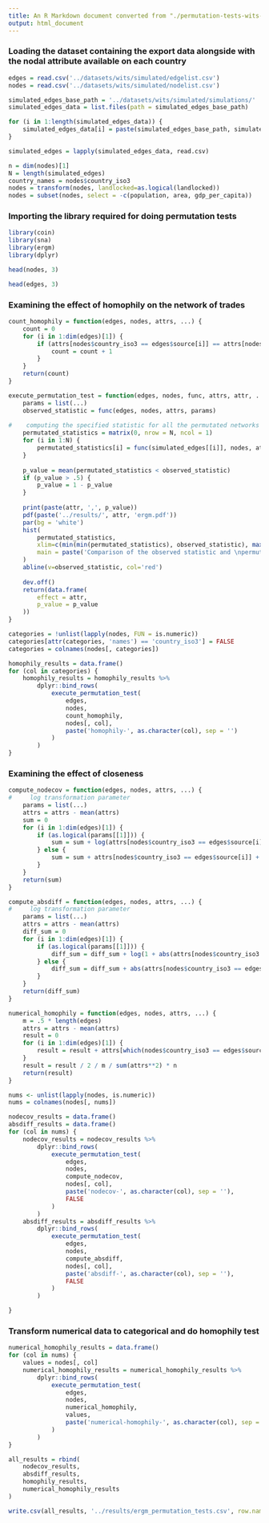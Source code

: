 ```yaml
---
title: An R Markdown document converted from "./permutation-tests-wits-ergm.ipynb"
output: html_document
---
```


### Loading the dataset containing the export data alongside with the nodal attribute available on each country

```r
edges = read.csv('../datasets/wits/simulated/edgelist.csv')
nodes = read.csv('../datasets/wits/simulated/nodelist.csv')
```

```r
simulated_edges_base_path = '../datasets/wits/simulated/simulations/'
simulated_edges_data = list.files(path = simulated_edges_base_path)
```

```r
for (i in 1:length(simulated_edges_data)) {
    simulated_edges_data[i] = paste(simulated_edges_base_path, simulated_edges_data[i], sep = '')
}
```

```r
simulated_edges = lapply(simulated_edges_data, read.csv)
```

```r
n = dim(nodes)[1]
N = length(simulated_edges)
country_names = nodes$country_iso3
nodes = transform(nodes, landlocked=as.logical(landlocked))
nodes = subset(nodes, select = -c(population, area, gdp_per_capita))
```

### Importing the library required for doing permutation tests

```r
library(coin)
library(sna)
library(ergm)
library(dplyr)
```

```r
head(nodes, 3)
```

```r
head(edges, 3)
```

### Examining the effect of homophily on the network of trades

```r
count_homophily = function(edges, nodes, attrs, ...) {
    count = 0
    for (i in 1:dim(edges)[1]) {
        if (attrs[nodes$country_iso3 == edges$source[i]] == attrs[nodes$country_iso3 == edges$target[i]]) {
            count = count + 1
        }
    }
    return(count)
}
```

```r
execute_permutation_test = function(edges, nodes, func, attrs, attr, ...) {
    params = list(...)
    observed_statistic = func(edges, nodes, attrs, params)
    
#    computing the specified statistic for all the permutated networks
    permutated_statistics = matrix(0, nrow = N, ncol = 1)
    for (i in 1:N) {
        permutated_statistics[i] = func(simulated_edges[[i]], nodes, attrs, params)
    }
    
    p_value = mean(permutated_statistics < observed_statistic)
    if (p_value > .5) {
        p_value = 1 - p_value
    }
    
    print(paste(attr, ',', p_value))
    pdf(paste('../results/', attr, 'ergm.pdf'))
    par(bg = 'white')
    hist(
        permutated_statistics, 
        xlim=c(min(min(permutated_statistics), observed_statistic), max(max(permutated_statistics), observed_statistic)), 
        main = paste('Comparison of the observed statistic and \npermutated ones with respect to \n', attr, 'with p-value: ', p_value)
    )
    abline(v=observed_statistic, col='red')
    
    dev.off()
    return(data.frame(
        effect = attr,
        p_value = p_value
    ))
}
```

```r
categories = !unlist(lapply(nodes, FUN = is.numeric))
categories[attr(categories, 'names') == 'country_iso3'] = FALSE
categories = colnames(nodes[, categories])
```

```r
homophily_results = data.frame()
for (col in categories) {
    homophily_results = homophily_results %>%
        dplyr::bind_rows(
            execute_permutation_test(
                edges,
                nodes,
                count_homophily,
                nodes[, col],
                paste('homophily-', as.character(col), sep = '')
            )
        )
}
```

### Examining the effect of closeness

```r
compute_nodecov = function(edges, nodes, attrs, ...) {
#     log transformation parameter
    params = list(...)
    attrs = attrs - mean(attrs)
    sum = 0
    for (i in 1:dim(edges)[1]) {
        if (as.logical(params[[1]])) {
            sum = sum + log(attrs[nodes$country_iso3 == edges$source[i]] + attrs[nodes$country_iso3 == edges$target[i]])
        } else {
            sum = sum + attrs[nodes$country_iso3 == edges$source[i]] + attrs[nodes$country_iso3 == edges$target[i]]
        }
    }
    return(sum)
}
```

```r
compute_absdiff = function(edges, nodes, attrs, ...) {
#     log transformation parameter
    params = list(...)
    attrs = attrs - mean(attrs)
    diff_sum = 0
    for (i in 1:dim(edges)[1]) {
        if (as.logical(params[[1]])) {
            diff_sum = diff_sum + log(1 + abs(attrs[nodes$country_iso3 == edges$source[i]] - attrs[nodes$country_iso3 == edges$target[i]]))
        } else {
            diff_sum = diff_sum + abs(attrs[nodes$country_iso3 == edges$source[i]] - attrs[nodes$country_iso3 == edges$target[i]])
        }
    }
    return(diff_sum)
}
```

```r
numerical_homophily = function(edges, nodes, attrs, ...) {
    m = .5 * length(edges)
    attrs = attrs - mean(attrs)
    result = 0
    for (i in 1:dim(edges)[1]) {
        result = result + attrs[which(nodes$country_iso3 == edges$source[i])] * attrs[which(nodes$country_iso3 == edges$target[i])]
    }
    result = result / 2 / m / sum(attrs**2) * n
    return(result)
}
```

```r
nums <- unlist(lapply(nodes, is.numeric))
nums = colnames(nodes[, nums])
```

```r
nodecov_results = data.frame()
absdiff_results = data.frame()
for (col in nums) {
    nodecov_results = nodecov_results %>%
        dplyr::bind_rows(
            execute_permutation_test(
                edges,
                nodes,
                compute_nodecov,
                nodes[, col],
                paste('nodecov-', as.character(col), sep = ''), 
                FALSE
            )
        )
    absdiff_results = absdiff_results %>%
        dplyr::bind_rows(
            execute_permutation_test(
                edges,
                nodes,
                compute_absdiff,
                nodes[, col], 
                paste('absdiff-', as.character(col), sep = ''), 
                FALSE
            )
        )

}
```

### Transform numerical data to categorical and do homophily test

```r
numerical_homophily_results = data.frame()
for (col in nums) {
    values = nodes[, col]
    numerical_homophily_results = numerical_homophily_results %>%
        dplyr::bind_rows(
            execute_permutation_test(
                edges,
                nodes,
                numerical_homophily,
                values,
                paste('numerical-homophily-', as.character(col), sep = '')
            )
        )
}
```

```r
all_results = rbind(
    nodecov_results, 
    absdiff_results, 
    homophily_results, 
    numerical_homophily_results
)
```

```r
write.csv(all_results, '../results/ergm_permutation_tests.csv', row.names=F)
```

